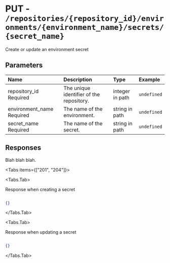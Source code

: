 
# PUT - `/repositories/{repository_id}/environments/{environment_name}/secrets/{secret_name}`

Create or update an environment secret

## Parameters

| Name | Description | Type | Example |
| :---- | :---- | :---- | :---- |
| repository_id <span class="bg-blue-100 text-blue-800 text-xs font-medium me-2 px-2.5 py-0.5 rounded dark:bg-blue-900 dark:text-blue-300">Required</span> | The unique identifier of the repository. | integer in path | `undefined` |
| environment_name <span class="bg-blue-100 text-blue-800 text-xs font-medium me-2 px-2.5 py-0.5 rounded dark:bg-blue-900 dark:text-blue-300">Required</span> | The name of the environment. | string in path | `undefined` |
| secret_name <span class="bg-blue-100 text-blue-800 text-xs font-medium me-2 px-2.5 py-0.5 rounded dark:bg-blue-900 dark:text-blue-300">Required</span> | The name of the secret. | string in path | `undefined` |

## Responses

Blah blah blah.

<Tabs items={["201", "204"]}>

<Tabs.Tab>

Response when creating a secret

```json

{}

```

</Tabs.Tab>

<Tabs.Tab>

Response when updating a secret

```json

{}

```

</Tabs.Tab>

</Tabs>